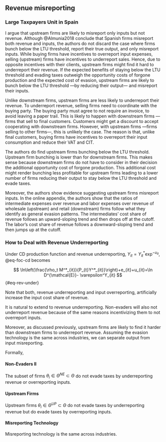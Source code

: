## Revenue misreporting

### Large Taxpayers Unit in Spain

I argue that upstream firms are likely to misreport only inputs but not revenue. Although @Almunia2018 conclude that Spanish firms misreport both revenue and inputs, the authors do not discard the case where firms bunch below the LTU threshold, report their true output, and only misreport inputs. While buying firms have incentives to overreport input expenses, selling (upstream) firms have incentives to underreport sales. Hence, due to opposite incentives with their clients, upstream firms might find it hard to underreport their revenue. If the expected benefits of staying below the LTU threshold and evading taxes outweigh the opportunity costs of forgone production and the expected cost of evasion, upstream firms are likely to bunch below the LTU threshold —by reducing their output— and misreport their inputs.

Unlike downstream firms, upstream firms are less likely to underreport their revenue. To underreport revenue, selling firms need to coordinate with the buying party. The buying party must agree to not require an invoice, to avoid leaving a paper trail. This is likely to happen with downstream firms —firms that sell to final customers. Customers might get a discount to accept cooperating with downstream firms. However, with upstream firms —firms selling to other firms—, this is unlikely the case. The reason is that, unlike final customers, buying firms have incentives to overreport their input consumption and reduce their VAT and CIT.

The authors do find upstream firms bunching below the LTU threshold. Upstream firm bunching is lower than for downstream firms. This makes sense because downstream firms do not have to consider in their decision the additional opportunity cost of forgone production. This additional cost might render bunching less profitable for upstream firms leading to a lower number of firms reducing their output to stay below the LTU threshold and evade taxes.

Moreover, the authors show evidence suggesting upstream firms misreport inputs. In the online appendix, the authors show that the ratios of intermediate expenses over revenue and labor expenses over revenue of wholesale (upstream) and retail (downstream) firms follow what they identify as general evasion patterns. The intermediates' cost share of revenue follows an upward-sloping trend and then drops off at the cutoff. The labor's cost share of revenue follows a downward-sloping trend and then jumps up at the cutoff.

### How to Deal with Revenue Underreporting

Under CD production function and revenue underreporting, $Y_{it}=Y^*_{it}\exp^{-u_{it}}$, @eq-foc-cd becomes

$$
    \ln\left(\frac{\rho_t M^*_{it}}{P_{t}Y^*_{it}}\right)+e_{it}+u_{it}=\ln D^{\mathcal{E}}- \varepsilon^Y_{it}
$$ {#eq-rev-under}

Note that both, revenue underreporting and input overreporting, artificially increase the input cost share of revenue.

It is natural to extend \ref{ass-non-ev} to revenue underreporting. Non-evaders will also not underreport revenue because of the same reasons incentivizing them to not overreport inputs.

Moreover, as discussed previously, upstream firms are likely to find it harder than downstream firms to underreport revenue. Assuming the evasion technology is the same across industries, we can separate output from input misreporting.

Formally,

::: {.Assumption #ass-non-ev-2}
#### Non-Evaders II
The subset of firms $\theta_i\in\Theta^{NE}\subset \Theta$ do not evade taxes by underreporting revenue or overreporting inputs.
:::

::: {.Assumption #ass-upstream}
#### Upstream Firms
Upstream firms $\theta_i\in\Theta^{UP}\subset \Theta$ do not evade taxes by underreporting revenue but do evade taxes by overreporting inputs.
:::

::: {.Assumption #ass-upstream}
#### Misreporting Technology
Misreporting technology is the same across industries.
:::
